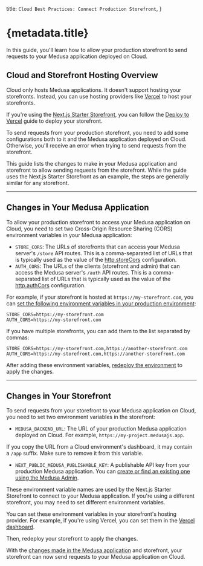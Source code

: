   title: `Cloud Best Practices: Connect Production Storefront`,
}

# {metadata.title}

In this guide, you'll learn how to allow your production storefront to send requests to your Medusa application deployed on Cloud.

## Cloud and Storefront Hosting Overview

Cloud only hosts Medusa applications. It doesn't support hosting your storefronts. Instead, you can use hosting providers like [Vercel](https://vercel.com/) to host your storefronts.

If you're using the [Next.js Starter Storefront](!resources!/nextjs-starter), you can follow the [Deploy to Vercel](!resources!/deployment/storefront/vercel) guide to deploy your storefront.

To send requests from your production storefront, you need to add some configurations both to it and the Medusa application deployed on Cloud. Otherwise, you'll receive an error when trying to send requests from the storefront.

This guide lists the changes to make in your Medusa application and storefront to allow sending requests from the storefront. While the guide uses the Next.js Starter Storefront as an example, the steps are generally similar for any storefront.

---

## Changes in Your Medusa Application

To allow your production storefront to access your Medusa application on Cloud, you need to set two Cross-Origin Resource Sharing (CORS) environment variables in your Medusa application:

- `STORE_CORS`: The URLs of storefronts that can access your Medusa server's `/store` API routes. This is a comma-separated list of URLs that is typically used as the value of the [http.storeCors](!docs!/learn/configurations/medusa-config#httpstorecors) configuration.
- `AUTH_CORS`: The URLs of the clients (storefront and admin) that can access the Medusa server's `/auth` API routes. This is a comma-separated list of URLs that is typically used as the value of the [http.authCors](!docs!/learn/configurations/medusa-config#httpauthcors) configuration.

For example, if your storefront is hosted at `https://my-storefront.com`, you can [set the following environment variables in your production environment](../environments/page.mdx#add-environment-variables):

```shell
STORE_CORS=https://my-storefront.com
AUTH_CORS=https://my-storefront.com
```

If you have multiple storefronts, you can add them to the list separated by commas:

```shell
STORE_CORS=https://my-storefront.com,https://another-storefront.com
AUTH_CORS=https://my-storefront.com,https://another-storefront.com
```

After adding these environment variables, [redeploy the environment](../environments/page.mdx#redeploy-environment) to apply the changes.

---

## Changes in Your Storefront

To send requests from your storefront to your Medusa application on Cloud, you need to set two environment variables in the storefront:

- `MEDUSA_BACKEND_URL`: The URL of your production Medusa application deployed on Cloud. For example, `https://my-project.medusajs.app`.

<Note title="Tip">

If you copy the URL from a Cloud environment's dashboard, it may contain a `/app` suffix. Make sure to remove it from this variable.

</Note>

- `NEXT_PUBLIC_MEDUSA_PUBLISHABLE_KEY`: A publishable API key from your production Medusa application. You can [create or find an existing one using the Medusa Admin](!user-guide!/settings/developer/publishable-api-keys).

<Note>

These environment variable names are used by the Next.js Starter Storefront to connect to your Medusa application. If you're using a different storefront, you may need to set different environment variables.

</Note>

You can set these environment variables in your storefront's hosting provider. For example, if you're using Vercel, you can set them in the [Vercel dashboard](https://vercel.com/dashboard).

Then, redeploy your storefront to apply the changes.

With the [changes made in the Medusa application](#changes-in-your-medusa-application) and storefront, your storefront can now send requests to your Medusa application on Cloud.